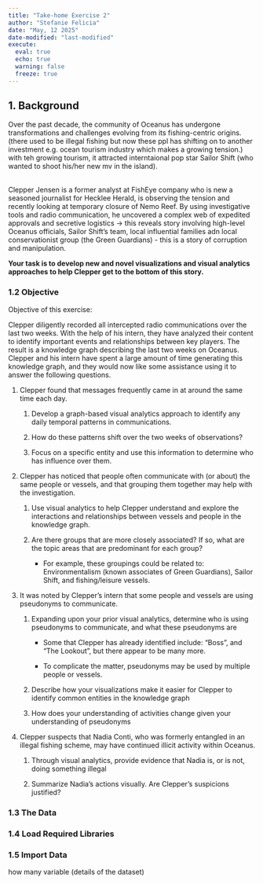 ```yaml
---
title: "Take-home Exercise 2"
author: "Stefanie Felicia"
date: "May, 12 2025"
date-modified: "last-modified"
execute: 
  eval: true
  echo: true
  warning: false
  freeze: true
---
```


## 1. Background

Over the past decade, the community of Oceanus has undergone transformations and challenges evolving from its fishing-centric origins. (there used to be illegal fishing but now these ppl has shifting on to another investment e.g. ocean tourism industry which makes a growing tension.) with teh growing tourism, it attracted interntaional pop star Sailor Shift (who wanted to shoot his/her new mv in the island).

\
Clepper Jensen is a former analyst at FishEye company who is new a seasoned journalist for Hecklee Herald, is observing the tension and recently looking at temporary closure of Nemo Reef. By using investigative tools and radio communication, he uncovered a complex web of expedited approvals and secretive logistics -\> this reveals story involving high-level Oceanus officials, Sailor Shift's team, local influential families adn local conservationist group (the Green Guardians) - this is a story of corruption and manipulation.

**Your task is to develop new and novel visualizations and visual analytics approaches to help Clepper get to the bottom of this story.**

### 1.2 Objective 

Objective of this exercise:

Clepper diligently recorded all intercepted radio communications over the last two weeks. With the help of his intern, they have analyzed their content to identify important events and relationships between key players. The result is a knowledge graph describing the last two weeks on Oceanus. Clepper and his intern have spent a large amount of time generating this knowledge graph, and they would now like some assistance using it to answer the following questions.

1.  Clepper found that messages frequently came in at around the same time each day.

    1.  Develop a graph-based visual analytics approach to identify any daily temporal patterns in communications.

    2.  How do these patterns shift over the two weeks of observations?

    3.  Focus on a specific entity and use this information to determine who has influence over them.

2.  Clepper has noticed that people often communicate with (or about) the same people or vessels, and that grouping them together may help with the investigation.

    1.  Use visual analytics to help Clepper understand and explore the interactions and relationships between vessels and people in the knowledge graph.

    2.  Are there groups that are more closely associated? If so, what are the topic areas that are predominant for each group?

        -   For example, these groupings could be related to: Environmentalism (known associates of Green Guardians), Sailor Shift, and fishing/leisure vessels.

3.  It was noted by Clepper’s intern that some people and vessels are using pseudonyms to communicate.

    1.  Expanding upon your prior visual analytics, determine who is using pseudonyms to communicate, and what these pseudonyms are

        -   Some that Clepper has already identified include: “Boss”, and “The Lookout”, but there appear to be many more.

        -   To complicate the matter, pseudonyms may be used by multiple people or vessels.

    2.  Describe how your visualizations make it easier for Clepper to identify common entities in the knowledge graph

    3.  How does your understanding of activities change given your understanding of pseudonyms

4.  Clepper suspects that Nadia Conti, who was formerly entangled in an illegal fishing scheme, may have continued illicit activity within Oceanus.

    1.  Through visual analytics, provide evidence that Nadia is, or is not, doing something illegal

    2.  Summarize Nadia’s actions visually. Are Clepper’s suspicions justified?

### 1.3 The Data

### 1.4 Load Required Libraries

### 1.5 Import Data

how many variable (details of the dataset)
